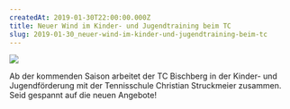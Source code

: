 ```yaml
---
createdAt: 2019-01-30T22:00:00.000Z
title: Neuer Wind im Kinder- und Jugendtraining beim TC
slug: 2019-01-30_neuer-wind-im-kinder-und-jugendtraining-beim-tc
---
```

![](/uploads/2019/tennisschule_christian_struckmeier.jpg)

Ab der kommenden Saison arbeitet der TC Bischberg in der Kinder- und Jugendförderung mit der Tennisschule Christian Struckmeier zusammen.
Seid gespannt auf die neuen Angebote! 